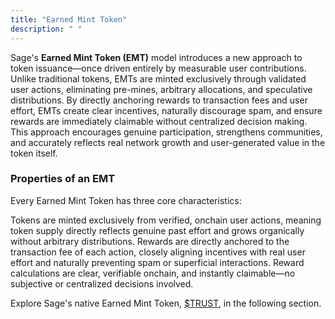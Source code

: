 ```yaml
---
title: "Earned Mint Token"
description: " "
---
```


Sage's **Earned Mint Token (EMT)** model introduces a new approach to token issuance—once driven entirely by measurable user contributions. Unlike traditional tokens, EMTs are minted exclusively through validated user actions, eliminating pre-mines, arbitrary allocations, and speculative distributions. By directly anchoring rewards to transaction fees and user effort, EMTs create clear incentives, naturally discourage spam, and ensure rewards are immediately claimable without centralized decision making. This approach encourages genuine participation, strengthens communities, and accurately reflects real network growth and user-generated value in the token itself.

### Properties of an EMT

Every Earned Mint Token has three core characteristics:

<Card title="Earned Only" icon="square-1" iconType="solid">
  Tokens are minted exclusively from verified, onchain user actions, meaning token supply directly reflects genuine past effort and grows organically without arbitrary distributions.
</Card>

<Card title="Effort-Based" icon="square-2" iconType="solid">
  Rewards are directly anchored to the transaction fee of each action, closely aligning incentives with real user effort and naturally preventing spam or superficial interactions.
</Card>

<Card title="Transparent and Immediate" icon="square-3" iconType="solid">
  Reward calculations are clear, verifiable onchain, and instantly claimable—no subjective or centralized decisions involved.
</Card>

Explore Sage's native Earned Mint Token, [\$TRUST](/introduction/4-trust), in the following section.